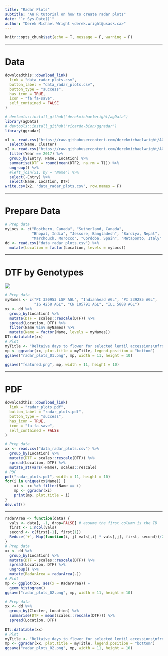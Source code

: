 ```yaml
---
title: "Radar Plots"
subtitle: "An R tutorial on how to create radar plots"
date: "`r Sys.Date()`"
author: "Derek Michael Wright <derek.wright@usask.ca>"
---
```


```r
knitr::opts_chunk$set(echo = T, message = F, warning = F)
```

---

# Data

```r
downloadthis::download_link(
  link = "data_radar_plots.csv",
  button_label = "data_radar_plots.csv",
  button_type = "success",
  has_icon = TRUE,
  icon = "fa fa-save",
  self_contained = FALSE
)
```

```r
# devtools::install_github("derekmichaelwright/agData")
library(agData)
# devtools::install_github("ricardo-bion/ggradar")
library(ggradar)
```

```r
x1 <- read.csv("https://raw.githubusercontent.com/derekmichaelwright/AGILE_LDP_Phenology/master/data/data_pca_results.csv") %>%
  select(Name, Cluster)
x2 <- read.csv("https://raw.githubusercontent.com/derekmichaelwright/AGILE_LDP_Phenology/master/data/data_raw.csv") %>%
  filter(Year == 2017) %>%
  group_by(Entry, Name, Location) %>%
  summarise(DTF = round(mean(DTF2, na.rm = T))) %>%
  ungroup() %>% 
  #left_join(x1, by = "Name") %>%
  select(-Entry) %>%
  select(Name, Location, DTF)
write.csv(x2, "data_radar_plots.csv", row.names = F)
```

---

# Prepare Data

```r
# Prep data
myLocs <- c("Rosthern, Canada", "Sutherland, Canada",  
            "Bhopal, India", "Jessore, Bangladesh", "Bardiya, Nepal",
            "Marchouch, Morocco", "Cordoba, Spain", "Metaponto, Italy" )
dd <- read.csv("data_radar_plots.csv") %>%
  mutate(Location = factor(Location, levels = myLocs))
```

---

# DTF by Genotypes

![](radar_plots_01.png)

```r
# Prep data
myNames <- c("PI 320953 LSP AGL", "Indianhead AGL", "PI 339285 AGL", 
             "IG 4258 AGL", "CN 105791 AGL", "ILL 5888 AGL")
xx <- dd %>%
  group_by(Location) %>%
  mutate(DTF = scales::rescale(DTF)) %>%
  spread(Location, DTF) %>%
  filter(Name %in% myNames) %>%
  mutate(Name = factor(Name, levels = myNames))
DT::datatable(xx)
# Plot
myTitle <- "Reltaive days to flower for selected lentil accessions\nfrom a lentil diversity panel accross environments"
mp <- ggradar(xx, plot.title = myTitle, legend.position = "bottom")
ggsave("radar_plots_01.png", mp, width = 11, height = 10)
```

```r
ggsave("featured.png", mp, width = 11, height = 10)
```

---

# PDF

```r
downloadthis::download_link(
  link = "radar_plots.pdf",
  button_label = "radar_plots.pdf",
  button_type = "success",
  has_icon = TRUE,
  icon = "fa fa-save",
  self_contained = FALSE
)
```

```r
# Prep data
xx <- read.csv("data_radar_plots.csv") %>%
  group_by(Location) %>%
  mutate(DTF = scales::rescale(DTF)) %>%
  spread(Location, DTF) %>%
  mutate_at(vars(-Name), scales::rescale)
# PDF 
pdf("radar_plots.pdf", width = 11, height = 10)
for(i in unique(xx$Name)) {
    xi <- xx %>% filter(Name == i)
    mp <- ggradar(xi) 
    print(mp, plot.title = i)
}
dev.off()
```

---

```r
radarArea <- function(data) {
  vals <- data[, -1, drop=FALSE] # assume the first column is the ID
  first <- 1:ncol(vals)
  second <- c(first[-1], first[1])
  Reduce(`+`, Map(function(i, j) vals[,i] * vals[,j], first, second))/2 * sin(2*pi/ncol(vals))
}
# Prep data
xx <- dd %>%
  group_by(Location) %>%
  mutate(DTF = scales::rescale(DTF)) %>%
  spread(Location, DTF) %>%
  ungroup() %>%
  mutate(RadarArea = radarArea(.))
# Plot
mp <- ggplot(xx, aes(x = RadarArea)) +
  geom_histogram()
ggsave("radar_plots_02.png", mp, width = 11, height = 10)
```

```r
# Prep data
xx <- dd %>%
  group_by(Cluster, Location) %>%
  summarise(DTF = mean(scales::rescale(DTF))) %>%
  spread(Location, DTF)
  
DT::datatable(xx)
# Plot
myTitle <- "Reltaive days to flower for selected lentil accessions\nfrom a lentil diversity panel accross environments"
mp <- ggradar(xx, plot.title = myTitle, legend.position = "bottom")
ggsave("radar_plots_02.png", mp, width = 11, height = 10)
```

